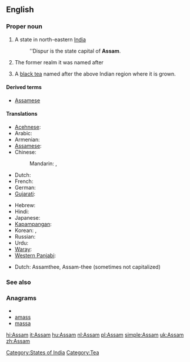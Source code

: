 {{wikipedia}}
==English==

===Proper noun===
{{en-proper noun}}

# A state in north-eastern [[India]]
#: ''Dispur is the state capital of '''Assam'''.
# {{history}} The former realm it was named after
# A [[black tea]] named after the above Indian region where it is grown.
{{wikipedia|Assam tea}}

====Derived terms====
* [[Assamese]]

====Translations====
{{trans-top|Assam, India}}
* [[Acehnese]]: {{tø|ace|Assam}}
* Arabic: {{t|ar|أسام|m|tr='asaam}}
* Armenian: {{t-|hy|Ասսամ|tr=Assam}}
* [[Assamese]]: {{t|as|অসম|tr=ôxôm|sc=Beng|xs=Assamese}}
* Chinese:
*: Mandarin: {{t|cmn|阿薩密邦|sc=Hani}},  {{t|cmn|阿萨密邦|tr=Āsàmì-bāng|sc=Hani}}
* Dutch: {{t+|nl|Assam|n}}
* French: {{t-|fr|Assam|n}}
* German: {{t-|de|Assam|n}}
* [[Gujarati]]: {{t|gu|આસામ|sc=Gujr|xs=Gujarati}}
{{trans-mid}}
* Hebrew: {{t|he|אסאם}}
* Hindi: {{t-|hi|आसाम|tr=āsām|xs=Hindi}}
* Japanese: {{t|ja|アッサム州|tr=Assamu-shū}}
* [[Kapampangan]]: {{tø|pam|Assam}}
* Korean: {{t|ko|아삼 주|tr=Asam ju|sc=Hang}},  {{t|ko|아삼|tr=Asam|sc=Hang}}
* Russian: {{t|ru|Ассам|m|tr=Assám}}
* Urdu: {{t|ur|آسام|tr=āsām|xs=Urdu}}
* [[Waray]]: {{tø|war|Assam}}
* [[Western Panjabi]]: {{tø|pnb|آسام}}
{{trans-bottom}}

{{trans-top|Black tea}}
* Dutch: Assamthee, Assam-thee (sometimes not capitalized)
{{trans-mid}}
{{trans-bottom}}

===See also===
{{list|en|states of India}}

===Anagrams===
* {{alphagram|aamss}}
* [[amass#English|amass]]
* [[massa#English|massa]]

[[Category:States of India]]
[[Category:Tea]]

[[hi:Assam]]
[[it:Assam]]
[[hu:Assam]]
[[nl:Assam]]
[[pl:Assam]]
[[simple:Assam]]
[[uk:Assam]]
[[zh:Assam]]